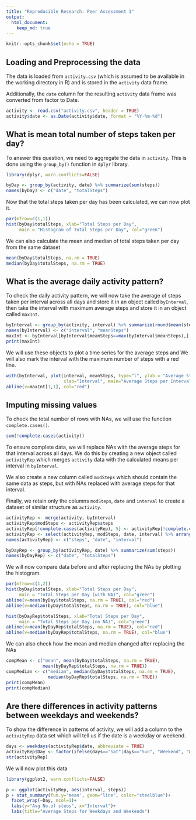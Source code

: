 ```yaml
---
title: "Reproducible Research: Peer Assessment 1"
output: 
  html_document:
    keep_md: true
---
```

```r
knitr::opts_chunk$set(echo = TRUE)
```

## Loading and Preprocessing the data

The data is loaded from `activity.csv` (which is assumed to be available in the working directory in R) and is stored in the `activity` data frame.

Additionally, the `date` column for the resulting `activity` data frame was converted from factor to Date.

```r
activity <- read.csv("activity.csv", header = TRUE)
activity$date <- as.Date(activity$date, format = "%Y-%m-%d")
```

## What is mean total number of steps taken per day?

To answer this question, we need to aggregate the data in `activity`. This is done using the `group_by()` function in `dplyr` library. 

``` r
library(dplyr, warn.conflicts=FALSE)

byDay <- group_by(activity, date) %>% summarize(sum(steps))
names(byDay) <- c("date", "totalSteps")
```

Now that the total steps taken per day has been calculated, we can now plot it.

```r
par(mfrow=c(1,1))
hist(byDay$totalSteps, xlab="Total Steps per Day",
     main = "Histogram of Total Steps per Day", col="green")
```

We can also calculate the mean and median of total steps taken per day from the same dataset

``` r
mean(byDay$totalSteps, na.rm = TRUE)
median(byDay$totalSteps, na.rm = TRUE)
```

## What is the average daily activity pattern?

To check the daily activity pattern, we will now take the average of steps taken per interval across all days and store it in an object called `byInterval`, then take the interval with maximum average steps and store it in an object called `maxInt`.


``` r
byInterval <- group_by(activity, interval) %>% summarize(round(mean(steps, na.rm=TRUE), 0))
names(byInterval) <- c("interval", "meanSteps")
maxInt <- byInterval[byInterval$meanSteps==max(byInterval$meanSteps),]
print(maxInt)
```

We will use these objects to plot a time series for the average steps and We will also mark the interval with the maximum number of steps with a red line.

```r
with(byInterval, plot(interval, meanSteps, type="l", ylab = "Average Steps",
                      xlab="Interval", main="Average Steps per Interval"))
abline(v=maxInt[1,1], col="red")
```

## Imputing missing values

To check the total number of rows with NAs, we will use the function `complete.cases()`.

```r
sum(!complete.cases(activity))
```

To ensure complete data, we will replace NAs with the average steps for that interval across all days. We do this by creating a new object called `activityRep` which merges `activity` data with the calculated means per interval in `byInterval`. 

We also create a new column called `modSteps` which should contain the same data as steps, but with NAs replaced with average steps for that interval.

Finally, we retain only the columns `modSteps`, `date` and `interval` to create a dataset of similar structure as `activity`.

```r
activityRep <- merge(activity, byInterval)
activityRep$modSteps <- activityRep$steps
activityRep[!complete.cases(activityRep), 5] <- activityRep[!complete.cases(activityRep), 4]
activityRep <- select(activityRep, modSteps, date, interval) %>% arrange(date, interval)
names(activityRep) <- c("steps", "date", "interval")

byDayRep <- group_by(activityRep, date) %>% summarize(sum(steps))
names(byDayRep) <- c("date", "totalSteps")
```

We will now compare data before and after replacing the NAs by plotting the histogram.

```r
par(mfrow=c(1,2))
hist(byDay$totalSteps, xlab="Total Steps per Day", 
     main = "Total Steps per Day (with NA)", col="green")
abline(v=mean(byDay$totalSteps, na.rm = TRUE), col="red")
abline(v=median(byDay$totalSteps, na.rm = TRUE), col="blue")

hist(byDayRep$totalSteps, xlab="Total Steps per Day",
     main = "Total Steps per Day (no NA)", col="green")
abline(v=mean(byDayRep$totalSteps, na.rm = TRUE), col="red")
abline(v=median(byDayRep$totalSteps, na.rm = TRUE), col="blue")
```

We can also check how the mean and median changed after replacing the NAs

```r
compMean <- c("mean", mean(byDay$totalSteps, na.rm = TRUE), 
              mean(byDayRep$totalSteps, na.rm = TRUE))
compMedian <- c("median", median(byDay$totalSteps, na.rm = TRUE), 
                median(byDayRep$totalSteps, na.rm = TRUE))
print(compMean)
print(compMedian)
```

## Are there differences in activity patterns between weekdays and weekends?

To show the difference in patterns of activity, we will add a column to the `activityRep` data set which will tell us if the date is a weekday or weekend.

```r
days <- weekdays(activityRep$date, abbreviate = TRUE)
activityRep$Day <- factor(ifelse(days=="Sat"|days=="Sun", "Weekend", "Weekday"))
str(activityRep)
```

We will now plot this data

```r
library(ggplot2, warn.conflicts=FALSE)

p <- ggplot(activityRep, aes(interval, steps))
p + stat_summary(fun.y='mean', geom="line", color="steelblue")+
  facet_wrap(~Day, ncol=1)+
  labs(y="Avg No.of steos", x="Interval")+
  labs(title="Average Steps for Weekdays and Weekends")
```